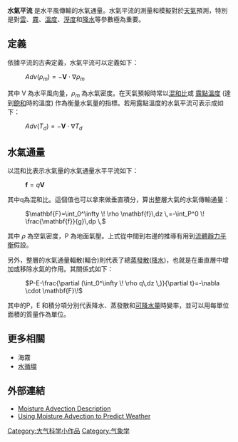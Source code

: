 {{Orphan|time=2017-03-01T04:23:31+00:00}}

'''水氣平流''' 是水平風傳輸的水氣通量。水氣平流的測量和模擬對於[[天氣|天氣]]預測，特別是對[[雲|雲]]、[[霧|霧]]、[[溫度|溫度]]、[[溼度|溼度]]和[[降水|降水]]等參數極為重要。

== 定義 ==
依據平流的古典定義，水氣平流可以定義如下：
: <math>Adv(\rho_m)=-\mathbf{V}\cdot\nabla \rho_m \!</math>
其中 V 為水平風向量，<math>\rho_m</math> 為水氣密度。在天氣預報時常以[[混和比|混和比]]或 [[露點溫度|露點溫度]] (達到[[饱和_(化学)|飽和]]時的溫度) 作為衡量水氣量的指標。若用露點溫度的水氣平流可表示成如下：
: <math>Adv(T_d)=-\mathbf{V}\cdot\nabla T_d \!</math>

== 水氣通量 ==
以混和比表示水氣量的水氣通量水平平流如下：
: <math>\mathbf{f}=q\mathbf{V}\!</math> 
其中q為混和比。這個值也可以拿來做垂直積分，算出整層大氣的水氣傳輸通量：
: <math>\mathbf{F}=\int_0^\infty \! \rho \mathbf{f}\,dz \,=-\int_P^0 \! \frac{\mathbf{f}}{g}\,dp \,</math>
其中 <math>\rho</math> 為空氣密度，P 為地面氣壓。上式從中間到右邊的推導有用到[[流體靜力平衡|流體靜力平衡]]假設。

另外，整層的水氣通量輻散(輻合)則代表了總[[蒸發散|蒸發散]]([[降水|降水]])，也就是在垂直層中增加或移除水氣的作用。其關係式如下：
: <math>P-E-\frac{\partial (\int_0^\infty \! \rho q\,dz \,)}{\partial t}=-\nabla \cdot \mathbf{F}\!</math>
其中的P，E 和積分項分別代表降水、蒸發散和[[可降水量|可降水量]]時變率，並可以用每單位面積的質量作為單位。

== 更多相關 ==
* 海霧
* [[水循环|水循環]]

== 外部連結 ==
* [http://ww2010.atmos.uiuc.edu/(Gh)/guides/mtr/af/adv/madv.rxml Moisture Advection Description] {{Wayback|url=http://ww2010.atmos.uiuc.edu/(Gh)/guides/mtr/af/adv/madv.rxml |date=20170109095214 }}
* [http://www.theweatherprediction.com/habyhints/114/ Using Moisture Advection to Predict Weather] {{Wayback|url=http://www.theweatherprediction.com/habyhints/114/ |date=20211022235616 }}

[[Category:大气科学小作品|Category:大气科学小作品]]
[[Category:气象学|Category:气象学]]